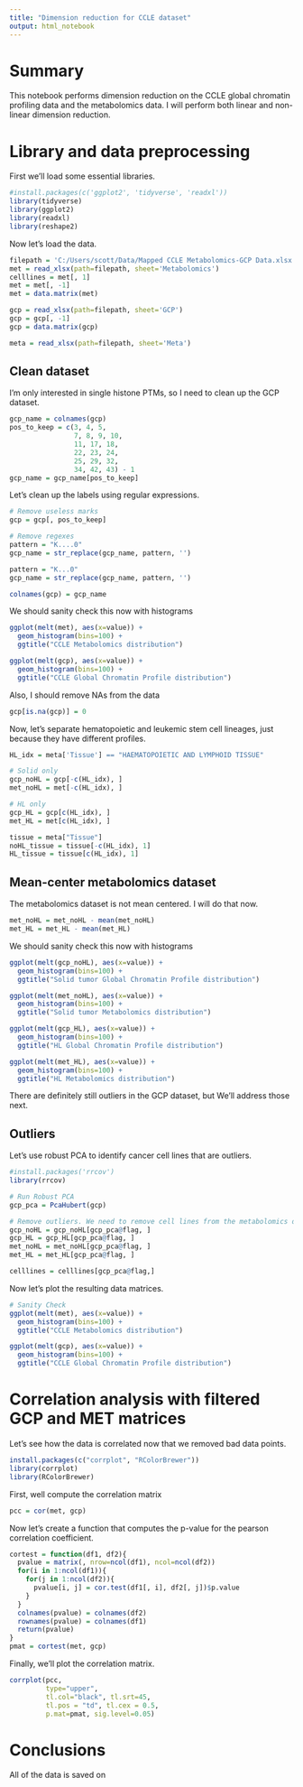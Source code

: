 ```yaml
---
title: "Dimension reduction for CCLE dataset"
output: html_notebook
---
```


# Summary
This notebook performs dimension reduction on the CCLE global chromatin profiling data and the metabolomics data. I will perform both linear and non-linear dimension reduction.

# Library and data preprocessing
First we'll load some essential libraries.
```r
#install.packages(c('ggplot2', 'tidyverse', 'readxl'))
library(tidyverse)
library(ggplot2)
library(readxl)
library(reshape2)
```

Now let's load the data.
```r
filepath = 'C:/Users/scott/Data/Mapped CCLE Metabolomics-GCP Data.xlsx'
met = read_xlsx(path=filepath, sheet='Metabolomics')
celllines = met[, 1]
met = met[, -1]
met = data.matrix(met)

gcp = read_xlsx(path=filepath, sheet='GCP')
gcp = gcp[, -1]
gcp = data.matrix(gcp)

meta = read_xlsx(path=filepath, sheet='Meta')
```

## Clean dataset

I'm only interested in single histone PTMs, so I need to clean up the GCP dataset.
```r
gcp_name = colnames(gcp)
pos_to_keep = c(3, 4, 5, 
                7, 8, 9, 10, 
                11, 17, 18, 
                22, 23, 24, 
                25, 29, 32, 
                34, 42, 43) - 1
gcp_name = gcp_name[pos_to_keep]
```

Let's clean up the labels using regular expressions.
```r
# Remove useless marks
gcp = gcp[, pos_to_keep]

# Remove regexes
pattern = "K....0"
gcp_name = str_replace(gcp_name, pattern, '')

pattern = "K...0"
gcp_name = str_replace(gcp_name, pattern, '')

colnames(gcp) = gcp_name
```

We should sanity check this now with histograms
```r
ggplot(melt(met), aes(x=value)) + 
  geom_histogram(bins=100) + 
  ggtitle("CCLE Metabolomics distribution")

ggplot(melt(gcp), aes(x=value)) + 
  geom_histogram(bins=100) + 
  ggtitle("CCLE Global Chromatin Profile distribution")
```
Also, I should remove NAs from the data
```r
gcp[is.na(gcp)] = 0
```

Now, let's separate hematopoietic and leukemic stem cell lineages, just because they have different profiles.

```r
HL_idx = meta['Tissue'] == "HAEMATOPOIETIC AND LYMPHOID TISSUE"

# Solid only
gcp_noHL = gcp[-c(HL_idx), ]
met_noHL = met[-c(HL_idx), ]

# HL only
gcp_HL = gcp[c(HL_idx), ]
met_HL = met[c(HL_idx), ]

tissue = meta["Tissue"]
noHL_tissue = tissue[-c(HL_idx), 1]
HL_tissue = tissue[c(HL_idx), 1]
```

## Mean-center metabolomics dataset
The metabolomics dataset is not mean centered. I will do that now.
```r
met_noHL = met_noHL - mean(met_noHL)
met_HL = met_HL - mean(met_HL)
```

We should sanity check this now with histograms
```r
ggplot(melt(gcp_noHL), aes(x=value)) + 
  geom_histogram(bins=100) + 
  ggtitle("Solid tumor Global Chromatin Profile distribution")

ggplot(melt(met_noHL), aes(x=value)) + 
  geom_histogram(bins=100) + 
  ggtitle("Solid tumor Metabolomics distribution")

ggplot(melt(gcp_HL), aes(x=value)) + 
  geom_histogram(bins=100) + 
  ggtitle("HL Global Chromatin Profile distribution")

ggplot(melt(met_HL), aes(x=value)) + 
  geom_histogram(bins=100) + 
  ggtitle("HL Metabolomics distribution")
```

There are definitely still outliers in the GCP dataset, but We'll address those next.

## Outliers

Let's use robust PCA to identify cancer cell lines that are outliers.
```r
#install.packages('rrcov')
library(rrcov)

# Run Robust PCA
gcp_pca = PcaHubert(gcp)

# Remove outliers. We need to remove cell lines from the metabolomics dataset too.
gcp_noHL = gcp_noHL[gcp_pca@flag, ]
gcp_HL = gcp_HL[gcp_pca@flag, ]
met_noHL = met_noHL[gcp_pca@flag, ]
met_HL = met_HL[gcp_pca@flag, ]

celllines = celllines[gcp_pca@flag,]
```

Now let's plot the resulting data matrices.
```r
# Sanity Check
ggplot(melt(met), aes(x=value)) + 
  geom_histogram(bins=100) + 
  ggtitle("CCLE Metabolomics distribution") 

ggplot(melt(gcp), aes(x=value)) + 
  geom_histogram(bins=100) + 
  ggtitle("CCLE Global Chromatin Profile distribution")
```

# Correlation analysis with filtered GCP and MET matrices
Let's see how the data is correlated now that we removed bad data points.
```r
install.packages(c("corrplot", "RColorBrewer"))
library(corrplot)
library(RColorBrewer)
```

First, well compute the correlation matrix
```r
pcc = cor(met, gcp)
```

Now let's create a function that computes the p-value for the pearson correlation coefficient.
```r
cortest = function(df1, df2){
  pvalue = matrix(, nrow=ncol(df1), ncol=ncol(df2))
  for(i in 1:ncol(df1)){
    for(j in 1:ncol(df2)){
      pvalue[i, j] = cor.test(df1[, i], df2[, j])$p.value
    }
  }
  colnames(pvalue) = colnames(df2)
  rownames(pvalue) = colnames(df1)
  return(pvalue)
}
pmat = cortest(met, gcp)
```

Finally, we'll plot the correlation matrix.
```r
corrplot(pcc, 
         type="upper", 
         tl.col="black", tl.srt=45,
         tl.pos = "td", tl.cex = 0.5, 
         p.mat=pmat, sig.level=0.05)
```
# Conclusions
All of the data is saved on 
